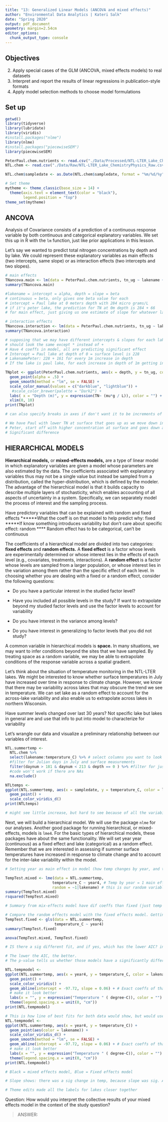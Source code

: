 ```yaml
---
title: "13: Generalized Linear Models (ANCOVA and mixed effects)"
author: "Environmental Data Analytics | Kateri Salk"
date: "Spring 2020"
output: pdf_document
geometry: margin=2.54cm
editor_options: 
  chunk_output_type: console
---
```


## Objectives
2. Apply special cases of the GLM (ANCOVA, mixed effects models) to real datasets
3. Interpret and report the results of linear regressions in publication-style formats
3. Apply model selection methods to choose model formulations

## Set up
```r
getwd()
library(tidyverse)
library(lubridate)
library(viridis)
#install.packages("nlme")
library(nlme)
#install.packages("piecewiseSEM")
library(piecewiseSEM)

PeterPaul.chem.nutrients <- read.csv("./Data/Processed/NTL-LTER_Lake_Chemistry_Nutrients_PeterPaul_Processed.csv")
NTL.chem <- read.csv("./Data/Raw/NTL-LTER_Lake_ChemistryPhysics_Raw.csv")

NTL.chem$sampledate <- as.Date(NTL.chem$sampledate, format = "%m/%d/%y")

# Set theme
mytheme <- theme_classic(base_size = 14) +
  theme(axis.text = element_text(color = "black"), 
        legend.position = "top")
theme_set(mytheme)
```

## ANCOVA
Analysis of Covariance consists of a prediction of a continuous response variable by both continuous and categorical explanatory variables. We set this up in R with the `lm` function, just like prior applications in this lesson. 

Let's say we wanted to predict total nitrogen concentrations by depth and by lake. We could represent these explanatory variables as main effects (two intercepts, same slope) or as interaction effects (two intercepts and two slopes). 

```r
# main effects
TNancova.main <- lm(data = PeterPaul.chem.nutrients, tn_ug ~ lakename + depth)
summary(TNancova.main)

#lakename = intercept = alpha, depth = slope = beta
# continuous = beta, only gives one beta value for each
# intercept = Paul lake at 0 meters depth with 284 micro grams/L
# if it's peter lake, the prediction for TN at 0m depth is 284 + 66
# for main effect, just giving us one estimate of slope for whatever lake it is. So, for depth, every increase in m is a 68 microgram/L increase

# interaction effects
TNancova.interaction <- lm(data = PeterPaul.chem.nutrients, tn_ug ~ lakename * depth)
summary(TNancova.interaction)

# supposing that we may have different intercepts & slopes for each lake. 
# should look the same except * instead of +
# Have 4 coeffs in model, all are predicting significant effect
# Intercept = Paul lake at depth of 0 = surface level is 228
# LakenamePeter: 228 + 161 for every 1m increase in depth 
# If the lake is paul lake, for each increase in depth of 1m getting increase of 90, but if in Peter Lake, getting decrease of -35

TNplot <- ggplot(PeterPaul.chem.nutrients, aes(x = depth, y = tn_ug, color = lakename)) + 
  geom_point(alpha = .5) + 
  geom_smooth(method = "lm", se = FALSE) +
  scale_color_manual(values = c("darkblue", "lightblue")) +
   #scale_color_brewer(palette = "Dark2") +
  labs( x = "Depth (m)", y = expression(TN~ (mu*g / L)), color = "") +
  xlim(0, 10)
print(TNplot)

# can also specify breaks in axes if don't want it to be increments of 2.5

# We have Paul with lower TN at surface that goes up as we move down in depth
# Peter, start off with higher concentration at surface and goes down at deeper depths
# Significant difference

```

## HIERARCHICAL MODELS

**Hierarchical models,** or **mixed-effects models,** are a type of linear model in which explanatory variables are given a model whose parameters are also estimated by the data. The coefficients associated with explanatory variables thus may not be a single value but instead be sampled from a distribution, called the hyper-distribution, which is defined by the modeler. The advantage of the hierarchical model is that it builds capacity to describe multiple layers of stochasticity, which enables accounting of all aspects of uncertainty in a system. Specifically, we can separately model the process of interest and the sampling process. 

Have predictory variables that can be explained with random and fixed effects
******What the coeff is on that model to help predict why: fixed
*****If know something introduces variability but don't care about specific effect: random
**** Random effect has to be categorical, can't be continuous

The coefficients of a hierarchical model are divided into two categories: **fixed effects** and **random effects.** A **fixed effect** is a factor whose levels are experimentally determined or whose interest lies in the effects of each level (e.g., covariates, treatments, interactions). A **random effect** is a factor whose levels are sampled from a larger population, or whose interest lies in the variation among them rather than the specific effect of each level. In choosing whether you are dealing with a fixed or a random effect, consider the following questions: 

  + Do you have a particular interest in the studied factor level?

  + Have you included all possible levels in the study? If want to extrapolate beyond my studied factor levels and use the factor levels to account for variability 
  
  + Do you have interest in the variance among levels?
  
  + Do you have interest in generalizing to factor levels that you did not study?
  
A common variable in hierarchical models is **space.** In many situations, we may want to infer conditions beyond the sites that we have sampled. By treating space as a random variable, we may be able to extrapolate conditions of the response variable across a spatial gradient. 

Let's think about the situation of temperature monitoring in the NTL-LTER lakes. We might be interested to know whether surface temperatures in July have increased over time in response to climate change. However, we know that there may be variability across lakes that may obscure the trend we see in temperature. We can set lake as a random effect to account for the across-lake variability and also enable us to extrapolate across lakes in northern Wisconsin.

Have summer levels changed over last 30 years? Not specific lake but lakes in general are and use that info to put into model to characterize for variability 

Let's wrangle our data and visualize a preliminary relationship between our variables of interest.

```r
NTL.summertemp <- 
  NTL.chem %>%
  select(lakename:temperature_C) %>% # select columns you want to look at
  #filter for Julian days in July and surface measurements
  filter(daynum > 181 & daynum < 213 & depth == 0 ) %>% #filter for just days in july & surface measurements
  #code won't work if there are NAs
  na.exclude()

NTLtemps <-
ggplot(NTL.summertemp, aes(x = sampledate, y = temperature_C, color = lakename)) +
  geom_point() +
  scale_color_viridis_d()
print(NTLtemps)

# might see little increase, but hard to see because of all the variability. Could characterize some variability to understand what influences it.
```

Next, we will build a hierarchical model. We will use the package `nlme` for our analyses. Another good package for running hierarchical, or mixed-effects, models is `lme4`. For the basic types of hierarchical models, these packages have about the same functionality. We will set year year (continuous) as a fixed effect and lake (categorical) as a random effect. Remember that we are interested in assessing if summer surface temperatures have increased in response to climate change and to account for the inter-lake variability within the model.


```r

# Setting year as main effect in model (how temp changes by year, and then set variability across lakes as random)

TempTest.mixed <- lme(data = NTL.summertemp,
                     temperature_C ~ year4, # Temp by year = 1 main effect
                     random = ~1|lakename) # this is our random variable (1 grouped by lakename)
summary(TempTest.mixed)
rsquared(TempTest.mixed)

# Summary from mix-effects model have dif coeffs than fixed (just temp by year). Want to add a line of best fit with Mixed instead of Fixed

# Compare the random effects model with the fixed effects model. Getting slighly different output with glm (coefficients and info with lme model)
TempTest.fixed <- gls(data = NTL.summertemp,
                      temperature_C ~ year4)
summary(TempTest.fixed)

anova(TempTest.mixed, TempTest.fixed)

# IS there a sig different fit, and if yes, which has the lower AIC? in this case we see the fixed model has the lowest 

# The lower the AIC, the better.
# The p-value tells us whether those models have a significantly different fit

NTL.tempmodel <-
ggplot(NTL.summertemp, aes(x = year4, y = temperature_C, color = lakename)) +
  geom_point() +
  scale_color_viridis() +
  geom_abline(intercept = -97.72, slope = 0.06) + # Exact coeffs of that mixed effects model
  # make it look better
  labs(x = "", y = expression("Temperature " ( degree~C)), color = "") +
  theme(legend.spacing.x = unit(0, "cm"))
print(NTL.tempmodel)

# This is how line of best fits for both data would show, but would use the one above
NTL.tempmodel <-
ggplot(NTL.summertemp, aes(x = year4, y = temperature_C)) +
  geom_point(aes(color = lakename)) +
  scale_color_viridis_d() +
  geom_smooth(method = "lm", se = FALSE) +
  geom_abline(intercept = -97.72, slope = 0.06) + # Exact coeffs of that mixed effects model
  # make it look better
  labs(x = "", y = expression("Temperature " ( degree~C)), color = "") +
  theme(legend.spacing.x = unit(0, "cm"))
print(NTL.tempmodel)

# Black = mixed effects model, Blue = Fixed effects model 

# Slope shows: there was a sig change in temp, because slope was sig. A sig predictor in model may not be environmentally relevent but means for each year, seeing increase of .06 degrees C. If say .06 * 30 = surface water degrees in Wisconsin lakes have increased by 1.8 degrees C in last 30 years

# Theme edits made all the labels for lakes closer together
```

Question: How would you interpret the collective results of your mixed effects model in the context of the study question?

> ANSWER: 
